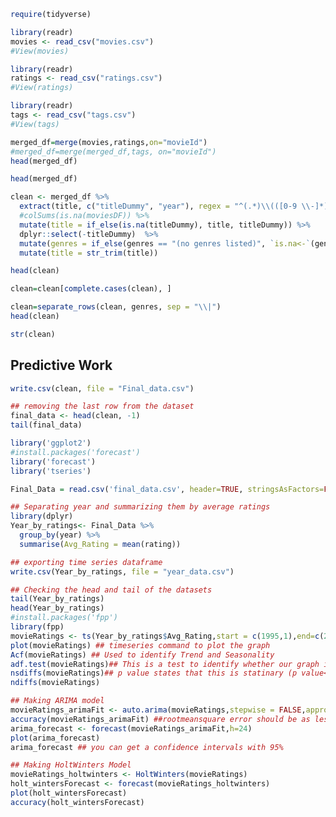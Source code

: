 ```r
require(tidyverse)
```

```r
library(readr)
movies <- read_csv("movies.csv")
#View(movies)

library(readr)
ratings <- read_csv("ratings.csv")
#View(ratings)

library(readr)
tags <- read_csv("tags.csv")
#View(tags)

```

```r
merged_df=merge(movies,ratings,on="movieId")
#merged_df=merge(merged_df,tags, on="movieId")
head(merged_df)


```

```r
head(merged_df)
```

```r
clean <- merged_df %>%
  extract(title, c("titleDummy", "year"), regex = "^(.*)\\(([0-9 \\-]*)\\)$",remove=F) %>% 
  #colSums(is.na(moviesDF)) %>%
  mutate(title = if_else(is.na(titleDummy), title, titleDummy)) %>%
  dplyr::select(-titleDummy)  %>%
  mutate(genres = if_else(genres == "(no genres listed)", `is.na<-`(genres), genres)) %>%
  mutate(title = str_trim(title))
```

```r
head(clean)
```

```r
clean=clean[complete.cases(clean), ]
```

```r
clean=separate_rows(clean, genres, sep = "\\|")
head(clean)
```

```r
str(clean)
```
## Predictive Work
```r
write.csv(clean, file = "Final_data.csv")
```

```r
## removing the last row from the dataset
final_data <- head(clean, -1)
tail(final_data)

```
```r
library('ggplot2')
#install.packages('forecast')
library('forecast')
library('tseries')
```

```r
Final_Data = read.csv('final_data.csv', header=TRUE, stringsAsFactors=FALSE)
```


```r
## Separating year and summarizing them by average ratings
library(dplyr)
Year_by_ratings<- Final_Data %>%
  group_by(year) %>%
  summarise(Avg_Rating = mean(rating))

```

```r
## exporting time series dataframe
write.csv(Year_by_ratings, file = "year_data.csv")
```


```r
## Checking the head and tail of the datasets
tail(Year_by_ratings)
head(Year_by_ratings)
#install.packages('fpp')
library(fpp)
movieRatings <- ts(Year_by_ratings$Avg_Rating,start = c(1995,1),end=c(2018,1),frequency = 12)
plot(movieRatings) ## timeseries command to plot the graph
Acf(movieRatings) ## Used to identify Trend and Seasonality
adf.test(movieRatings)## This is a test to identify whether our graph is stationary or not
nsdiffs(movieRatings)## p value states that this is statinary (p value<0.05)
ndiffs(movieRatings)

## Making ARIMA model
movieRatings_arimaFit <- auto.arima(movieRatings,stepwise = FALSE,approximation = FALSE)
accuracy(movieRatings_arimaFit) ##rootmeansquare error should be as less as possible
arima_forecast <- forecast(movieRatings_arimaFit,h=24)
plot(arima_forecast)
arima_forecast ## you can get a confidence intervals with 95%
```

```r

## Making HoltWinters Model
movieRatings_holtwinters <- HoltWinters(movieRatings)
holt_wintersForecast <- forecast(movieRatings_holtwinters)
plot(holt_wintersForecast)
accuracy(holt_wintersForecast)
```







